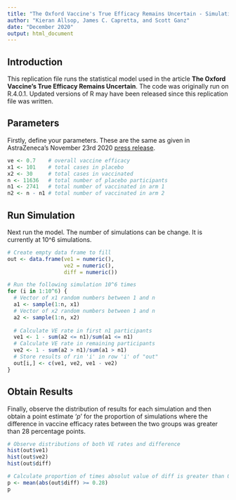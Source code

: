 ---
title: "The Oxford Vaccine's True Efficacy Remains Uncertain - Simulation"
author: "Kieran Allsop, James C. Capretta, and Scott Ganz"
date: "December 2020"
output: html_document
---

## Introduction

This replication file runs the statistical model used in the article **The Oxford Vaccine's True Efficacy Remains Uncertain**. The code was originally run on R.4.0.1. Updated versions of R may have been released since this replication file was written.

## Parameters

Firstly, define your parameters. These are the same as given in AstraZeneca's November 23rd 2020 [press release](https://www.astrazeneca.com/media-centre/press-releases/2020/azd1222hlr.html).

```{r params}
ve <- 0.7    # overall vaccine efficacy
x1 <- 101    # total cases in placebo
x2 <- 30     # total cases in vaccinated
n <- 11636   # total number of placebo participants
n1 <- 2741   # total number of vaccinated in arm 1
n2 <- n - n1 # total number of vaccinated in arm 2
```

## Run Simulation

Next run the model. The number of simulations can be change. It is currently at 10^6 simulations.

```{r model}
# Create empty data frame to fill
out <- data.frame(ve1 = numeric(),
                  ve2 = numeric(),
                  diff = numeric())

# Run the following simulation 10^6 times
for (i in 1:10^6) {
  # Vector of x1 random numbers between 1 and n
  a1 <- sample(1:n, x1)
  # Vector of x2 random numbers between 1 and n
  a2 <- sample(1:n, x2)
  
  # Calculate VE rate in first n1 participants
  ve1 <- 1 - sum(a2 <= n1)/sum(a1 <= n1)
  # Calculate VE rate in remaining participants
  ve2 <- 1 - sum(a2 > n1)/sum(a1 > n1)
  # Store results of rin 'i' in row 'i' of "out"
  out[i,] <- c(ve1, ve2, ve1 - ve2)
}
```

## Obtain Results

Finally, observe the distribution of results for each simulation and then obtain a point estimate '*p*' for the proportion of simulations where the difference in vaccine efficacy rates between the two groups was greater than 28 percentage points.

```{r results}
# Observe distributions of both VE rates and difference
hist(out$ve1)
hist(out$ve2)
hist(out$diff)

# Calculate proportion of times absolut value of diff is greater than 0.28
p <- mean(abs(out$diff) >= 0.28)
p
```

